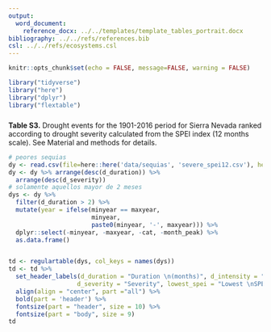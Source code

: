 ```yaml
---
output:
  word_document:
    reference_docx: ../../templates/template_tables_portrait.docx
bibliography: ../../refs/references.bib
csl: ../../refs/ecosystems.csl
---
```


```r
knitr::opts_chunk$set(echo = FALSE, message=FALSE, warning = FALSE)
```


```r
library("tidyverse")
library("here")
library("dplyr")
library("flextable")

```


##### 
**Table S3.** Drought events for the 1901-2016 period for Sierra Nevada ranked according to drought severity calculated from the SPEI index (12 months scale). See Material and methods for details.

```r
# peores sequias 
dy <- read.csv(file=here::here('data/sequias', 'severe_spei12.csv'), header=TRUE)
dy <- dy %>% arrange(desc(d_duration)) %>% 
  arrange(desc(d_severity))
# solamente aquellos mayor de 2 meses 
dys <- dy %>% 
  filter(d_duration > 2) %>%  
  mutate(year = ifelse(minyear == maxyear, 
                       minyear, 
                       paste0(minyear, '-', maxyear))) %>% 
  dplyr::select(-minyear, -maxyear, -cat, -month_peak) %>% 
  as.data.frame() 


td <- regulartable(dys, col_keys = names(dys))
td <- td %>% 
  set_header_labels(d_duration = "Duration \n(months)", d_intensity = "Intensity", 
                   d_severity = "Severity", lowest_spei = "Lowest \nSPEI", rangeDate = "Months", year = "Year") %>% 
  align(align = "center", part ="all") %>% 
  bold(part = 'header') %>% 
  fontsize(part = "header", size = 10) %>%
  fontsize(part = "body", size = 9) 
td
```
